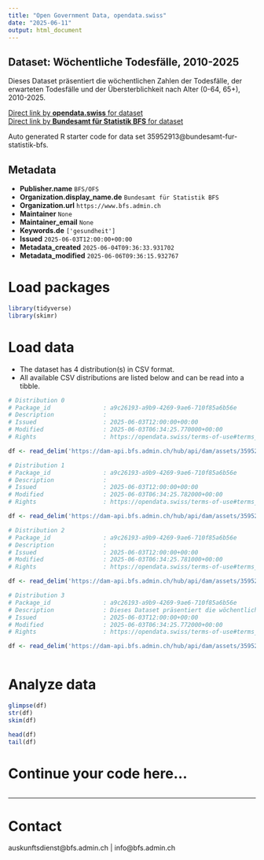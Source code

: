 ```yaml
---
title: "Open Government Data, opendata.swiss"
date: "2025-06-11"
output: html_document
---
```


## Dataset: Wöchentliche Todesfälle, 2010-2025

Dieses Dataset präsentiert die wöchentlichen Zahlen der Todesfälle, der erwarteten Todesfälle und der Übersterblichkeit nach Alter (0-64, 65+), 2010-2025.

[Direct link by **opendata.swiss** for dataset](https://opendata.swiss/de/dataset/wochentliche-todesfalle-2010-2025)<br>
[Direct link by **Bundesamt für Statistik BFS** for dataset](https://www.bfs.admin.ch/asset/de/ts-d-14.03.04.03-wr)

Auto generated R starter code for data set 35952913@bundesamt-fur-statistik-bfs.

## Metadata

- **Publisher.name** `BFS/OFS`
- **Organization.display_name.de** `Bundesamt für Statistik BFS`
- **Organization.url** `https://www.bfs.admin.ch`
- **Maintainer** `None`
- **Maintainer_email** `None`
- **Keywords.de** `['gesundheit']`
- **Issued** `2025-06-03T12:00:00+00:00`
- **Metadata_created** `2025-06-04T09:36:33.931702`
- **Metadata_modified** `2025-06-06T09:36:15.932767`


# Load packages

```r

library(tidyverse)
library(skimr)

```

# Load data

-   The dataset has 4 distribution(s) in CSV format.
-   All available CSV distributions are listed below and can be read into a tibble.

```r

# Distribution 0
# Package_id               : a9c26193-a9b9-4269-9ae6-710f85a6b56e
# Description              : 
# Issued                   : 2025-06-03T12:00:00+00:00
# Modified                 : 2025-06-03T06:34:25.770000+00:00
# Rights                   : https://opendata.swiss/terms-of-use#terms_by_ask

df <- read_delim('https://dam-api.bfs.admin.ch/hub/api/dam/assets/35952925/master')

# Distribution 1
# Package_id               : a9c26193-a9b9-4269-9ae6-710f85a6b56e
# Description              : 
# Issued                   : 2025-06-03T12:00:00+00:00
# Modified                 : 2025-06-03T06:34:25.782000+00:00
# Rights                   : https://opendata.swiss/terms-of-use#terms_by_ask

df <- read_delim('https://dam-api.bfs.admin.ch/hub/api/dam/assets/35952931/master')

# Distribution 2
# Package_id               : a9c26193-a9b9-4269-9ae6-710f85a6b56e
# Description              : 
# Issued                   : 2025-06-03T12:00:00+00:00
# Modified                 : 2025-06-03T06:34:25.781000+00:00
# Rights                   : https://opendata.swiss/terms-of-use#terms_by_ask

df <- read_delim('https://dam-api.bfs.admin.ch/hub/api/dam/assets/35952927/master')

# Distribution 3
# Package_id               : a9c26193-a9b9-4269-9ae6-710f85a6b56e
# Description              : Dieses Dataset präsentiert die wöchentlichen Zahlen der Todesfälle, der erwarteten Todesfälle und der Übersterblichkeit nach Alter (0-64, 65+), 2010-2025.
# Issued                   : 2025-06-03T12:00:00+00:00
# Modified                 : 2025-06-03T06:34:25.772000+00:00
# Rights                   : https://opendata.swiss/terms-of-use#terms_by_ask

df <- read_delim('https://dam-api.bfs.admin.ch/hub/api/dam/assets/35952935/master')



```

# Analyze data

```r

glimpse(df)
str(df)
skim(df)

head(df)
tail(df)

```

# Continue your code here...

```r

```

------------------------------------------------------------------------

# Contact

auskunftsdienst@bfs.admin.ch | info@bfs.admin.ch
